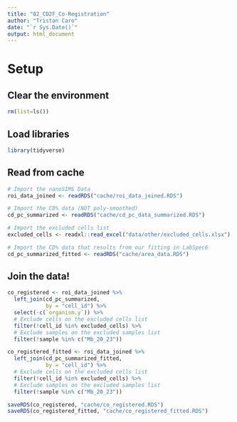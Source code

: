 ```yaml
---
title: "02_CD2F_Co-Registration"
author: "Tristan Caro"
date: "`r Sys.Date()`"
output: html_document
---
```


# Setup


## Clear the environment

```r
rm(list=ls())
```


## Load libraries

```r
library(tidyverse)
```

## Read from cache
```r
# Import the nanoSIMS Data
roi_data_joined <- readRDS("cache/roi_data_joined.RDS")

# Import the CD% data (NOT poly-smoothed)
cd_pc_summarized <- readRDS("cache/cd_pc_data_summarized.RDS")

# Import the excluded cells list
excluded_cells <- readxl::read_excel("data/other/excluded_cells.xlsx") %>% pull(cell_id)

# Import the CD% data that results from our fitting in LabSpec6
cd_pc_summarized_fitted <- readRDS("cache/area_data.RDS")
```

## Join the data!

```r
co_registered <- roi_data_joined %>% 
  left_join(cd_pc_summarized,
            by = "cell_id") %>% 
  select(-c(`organism.y`)) %>% 
  # Exclude cells on the excluded cells list
  filter(!cell_id %in% excluded_cells) %>% 
  # Exclude samples on the excluded samples list
  filter(!sample %in% c("Mb_20_23"))

co_registered_fitted <- roi_data_joined %>% 
  left_join(cd_pc_summarized_fitted,
            by = "cell_id") %>% 
  # Exclude cells on the excluded cells list
  filter(!cell_id %in% excluded_cells) %>% 
  # Exclude samples on the excluded samples list
  filter(!sample %in% c("Mb_20_23"))
```

```r
saveRDS(co_registered, "cache/co_registered.RDS")
saveRDS(co_registered_fitted, "cache/co_registered_fitted.RDS")
```

